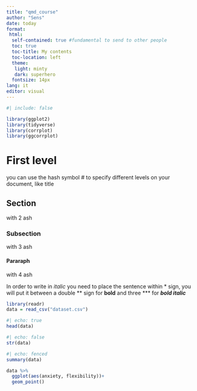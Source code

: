 ```yaml
---
title: "qmd_course"
author: "Sens"
date: today
format: 
 html:
  self-contained: true #fundamental to send to other people
  toc: true
  toc-title: My contents
  toc-location: left
  theme:
   light: minty
   dark: superhero
  fontsize: 14px
lang: it
editor: visual
---
```


```r
#| include: false

library(ggplot2)
library(tidyverse)
library(corrplot)
library(ggcorrplot)

```


# First level

you can use the hash symbol \# to specify different levels on your document, like title

## Section

with 2 ash

### Subsection

with 3 ash

#### Pararaph

with 4 ash

In order to write in *italic* you need to place the sentence within \* sign, you will put it between a double \*\* sign for **bold** and three \*\*\* for ***bold italic***

```r
library(readr)
data = read_csv("dataset.csv")
```


```r
#| echo: true
head(data)
```

```r
#| echo: false
str(data)
```


```r
#| echo: fenced
summary(data)
``` 


```r
data %>%
  ggplot(aes(anxiety, flexibility))+
  geom_point()

```

